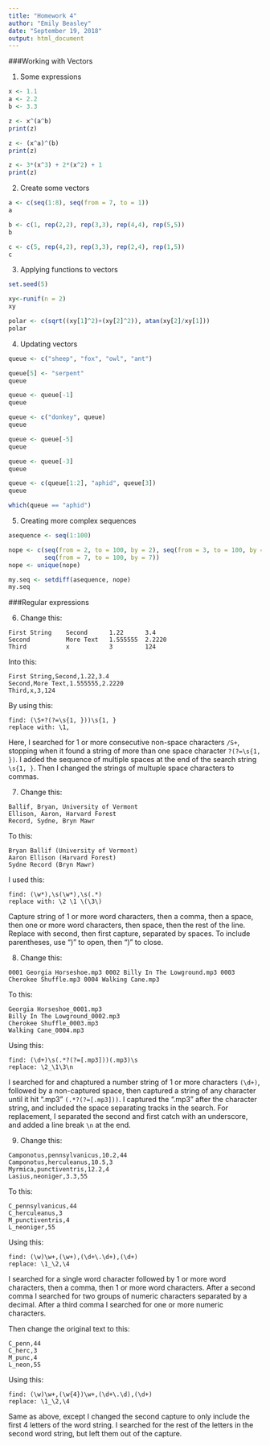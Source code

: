 ```yaml
---
title: "Homework 4"
author: "Emily Beasley"
date: "September 19, 2018"
output: html_document
---
```


###Working with Vectors

1. Some expressions
```r
x <- 1.1
a <- 2.2
b <- 3.3

z <- x^(a^b)
print(z)

z <- (x^a)^(b)
print(z)

z <- 3*(x^3) + 2*(x^2) + 1
print(z)
```

2. Create some vectors
```r
a <- c(seq(1:8), seq(from = 7, to = 1))
a

b <- c(1, rep(2,2), rep(3,3), rep(4,4), rep(5,5))
b

c <- c(5, rep(4,2), rep(3,3), rep(2,4), rep(1,5))
c
```

3. Applying functions to vectors
```r
set.seed(5)

xy<-runif(n = 2)
xy

polar <- c(sqrt((xy[1]^2)+(xy[2]^2)), atan(xy[2]/xy[1]))
polar
```

4. Updating vectors
```r
queue <- c("sheep", "fox", "owl", "ant")

queue[5] <- "serpent"
queue

queue <- queue[-1]
queue

queue <- c("donkey", queue)
queue

queue <- queue[-5]
queue

queue <- queue[-3]
queue

queue <- c(queue[1:2], "aphid", queue[3])
queue

which(queue == "aphid")
```

5. Creating more complex sequences
```r

asequence <- seq(1:100)

nope <- c(seq(from = 2, to = 100, by = 2), seq(from = 3, to = 100, by = 3),
          seq(from = 7, to = 100, by = 7))
nope <- unique(nope)

my.seq <- setdiff(asequence, nope)
my.seq
```

###Regular expressions

6. Change this:
```text
First String    Second      1.22      3.4
Second          More Text   1.555555  2.2220
Third           x           3         124
```

Into this:
```text
First String,Second,1.22,3.4
Second,More Text,1.555555,2.2220
Third,x,3,124
```

By using this:
```text
find: (\S+?(?=\s{1, }))\s{1, }
replace with: \1,
```
Here, I searched for 1 or more consecutive non-space characters `/S+`, stopping when it found a string of more than one space character `?(?=\s{1, })`. I added the sequence of multiple spaces at the end of the search string `\s{1, }`. Then I changed the strings of multuple space characters to commas.

7. Change this:
```text
Ballif, Bryan, University of Vermont
Ellison, Aaron, Harvard Forest
Record, Sydne, Bryn Mawr
```
To this:
```text
Bryan Ballif (University of Vermont)
Aaron Ellison (Harvard Forest)
Sydne Record (Bryn Mawr)
```
I used this:
```text
find: (\w*),\s(\w*),\s(.*)
replace with: \2 \1 \(\3\)
```
Capture string of 1 or more word characters, then a comma, then a space, then one or more word characters, then space, then the rest of the line. Replace with second, then first capture, separated by spaces. To include parentheses, use "\)" to open, then "\)" to close.

8. Change this:
```text
0001 Georgia Horseshoe.mp3 0002 Billy In The Lowground.mp3 0003 Cherokee Shuffle.mp3 0004 Walking Cane.mp3
```

To this:
```text
Georgia Horseshoe_0001.mp3
Billy In The Lowground_0002.mp3
Cherokee Shuffle_0003.mp3
Walking Cane_0004.mp3
```
Using this:
```text
find: (\d+)\s(.*?(?=[.mp3]))(.mp3)\s
replace: \2_\1\3\n
```
I searched for and chaptured a number string of 1 or more characters `(\d+)`, followed by a non-captured space, then captured a string of any character until it hit ".mp3" `(.*?(?=[.mp3]))`. I captured the ".mp3" after the character string, and included the space separating tracks in the search. For replacement, I separated the second and first catch with an underscore, and added a line break `\n` at the end.

9. Change this:
```text
Camponotus,pennsylvanicus,10.2,44
Camponotus,herculeanus,10.5,3
Myrmica,punctiventris,12.2,4
Lasius,neoniger,3.3,55
```
To this:
```text
C_pennsylvanicus,44
C_herculeanus,3
M_punctiventris,4
L_neoniger,55
```
Using this:
```text
find: (\w)\w+,(\w+),(\d+\.\d+),(\d+)
replace: \1_\2,\4
```
I searched for a single word character followed by 1 or more word characters, then a comma, then 1 or more word characters. After a second comma I searched for two groups of numeric characters separated by a decimal. After a third comma I searched for one or more numeric characters.

Then change the original text to this:
```text
C_penn,44
C_herc,3
M_punc,4
L_neon,55
```

Using this:
```text
find: (\w)\w+,(\w{4})\w+,(\d+\.\d),(\d+)
replace: \1_\2,\4
```

Same as above, except I changed the second capture to only include the first 4 letters of the word string. I searched for the rest of the letters in the second word string, but left them out of the capture.